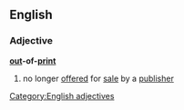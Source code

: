 ==English==
===Adjective===
{{wikipediapar|out-of-print book}}
'''[[out]]-of-[[print]]'''
#no longer [[offered]] for [[sale]] by a [[publisher]]
[[Category:English adjectives]]